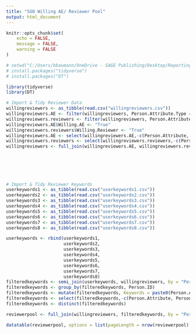 ---
title: "SGO Willing AE/ Reviewer Pool"
output: html_document
---

<style type="text/css">
div.main-container {
  max-width: 1400px;
  margin-left: auto;
  margin-right: auto;
}
</style>


```{r setup, include=FALSE}
knitr::opts_chunk$set(
	echo = FALSE,
	message = FALSE,
	warning = FALSE
)
```


```{r data}
# setwd("C:/Users/bbaumann/OneDrive - SAGE Publishing/Desktop/Reporting Projects/R/reviewerpool")
# install.packages("tidyverse")
# install.packages("DT")

library(tidyverse)
library(DT)

# Import & Tidy Reviewer Data
willingreviewers <- as_tibble(read.csv("willingreviewers.csv"))
willingreviewers.AE <- filter(willingreviewers, Person.Attribute.Type == "Willing Article Editor")
willingreviewers.reviewers <- filter(willingreviewers, Person.Attribute.Type == "Willing Reviewer")
willingreviewers.AE$Willing.AE <- "True"
willingreviewers.reviewers$Willing.Reviewer <- "True"
willingreviewers.AE <- select(willingreviewers.AE,-c(Person.Attribute, Person.Attribute.Type))
willingreviewers.reviewers <- select(willingreviewers.reviewers,-c(Person.Attribute, Person.Attribute.Type))
willingreviewers <- full_join(willingreviewers.AE, willingreviewers.reviewers, by = c("Person.ID",
                                                                                      "Salutation",
                                                                                      "Full.Name",
                                                                                      "Institution",
                                                                                      "Country.Region",
                                                                                      "Primary.E.mail.Address"))

# Import & Tidy Reviewer Keywords
userkeywords1 <- as_tibble(read.csv("userkeywords1.csv"))
userkeywords2 <- as_tibble(read.csv("userkeywords2.csv"))
userkeywords3 <- as_tibble(read.csv("userkeywords3.csv"))
userkeywords4 <- as_tibble(read.csv("userkeywords4.csv"))
userkeywords5 <- as_tibble(read.csv("userkeywords5.csv"))
userkeywords6 <- as_tibble(read.csv("userkeywords6.csv"))
userkeywords7 <- as_tibble(read.csv("userkeywords7.csv"))
userkeywords8 <- as_tibble(read.csv("userkeywords8.csv"))

userkeywords <- rbind(userkeywords1,
                      userkeywords2,
                      userkeywords3,
                      userkeywords4,
                      userkeywords5,
                      userkeywords6,
                      userkeywords7,
                      userkeywords8)
filteredkeywords <- semi_join(userkeywords, willingreviewers, by = "Person.ID")
filteredkeywords <- group_by(filteredkeywords, Person.ID)
filteredkeywords <- mutate(filteredkeywords, Keywords = paste0(Person.Attribute, sep =  ", ", collapse = "")) 
filteredkeywords <- select(filteredkeywords,-c(Person.Attribute, Person.Attribute.Type))
filteredkeywords <- distinct(filteredkeywords)

reviewerpool <- full_join(willingreviewers, filteredkeywords, by = "Person.ID")

```


```{r table}
datatable(reviewerpool, options = list(pageLength = nrow(reviewerpool), lengthChange = FALSE), rownames = FALSE)

```

